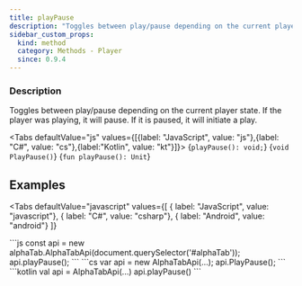 ```yaml
---
title: playPause
description: "Toggles between play/pause depending on the current player state."
sidebar_custom_props:
  kind: method
  category: Methods - Player
  since: 0.9.4
---
```



<SinceBadge since="0.9.4" />

### Description
Toggles between play/pause depending on the current player state. If the player was playing, it will pause. If it is paused, it will initiate a play.

<Tabs defaultValue="js" values={[{label: "JavaScript", value: "js"},{label: "C#", value: "cs"},{label:"Kotlin", value: "kt"}]}>
<TabItem value="js">
<CodeBlock language="ts">{`playPause(): void;`}</CodeBlock>
</TabItem>
<TabItem value="cs">
<CodeBlock language="csharp">{`void PlayPause()`}</CodeBlock>
</TabItem>
<TabItem value="kt">
<CodeBlock language="kotlin">{`fun playPause(): Unit`}</CodeBlock>
</TabItem>
</Tabs>


## Examples

<Tabs
    defaultValue="javascript"
    values={[
      { label: "JavaScript", value: "javascript"},
      { label: "C#", value: "csharp"},
      { label: "Android", value: "android"}
    ]}
>
<TabItem value="javascript">
```js
const api = new alphaTab.AlphaTabApi(document.querySelector('#alphaTab'));
api.playPause();
```
</TabItem>
<TabItem value="csharp">
```cs
var api = new AlphaTabApi<MyControl>(...);
api.PlayPause();
```
</TabItem>
<TabItem value="android">
```kotlin
val api = AlphaTabApi<MyControl>(...)
api.playPause()
```
</TabItem>
</Tabs>
